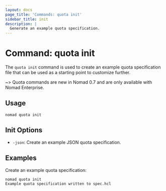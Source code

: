 ```yaml
---
layout: docs
page_title: 'Commands: quota init'
sidebar_title: init
description: |
  Generate an example quota specification.
---
```


# Command: quota init

The `quota init` command is used to create an example quota specification file
that can be used as a starting point to customize further.

~> Quota commands are new in Nomad 0.7 and are only available with Nomad
Enterprise.

## Usage

```plaintext
nomad quota init
```

## Init Options

- `-json`: Create an example JSON quota specification.

## Examples

Create an example quota specification:

```shell-session
nomad quota init
Example quota specification written to spec.hcl
```

